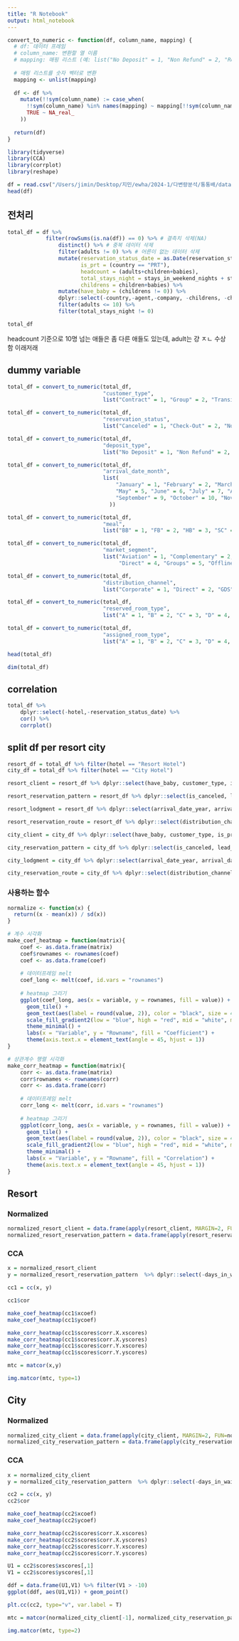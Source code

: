 ```yaml
---
title: "R Notebook"
output: html_notebook
---
```


```r
convert_to_numeric <- function(df, column_name, mapping) {
  # df: 데이터 프레임
  # column_name: 변환할 열 이름
  # mapping: 매핑 리스트 (예: list("No Deposit" = 1, "Non Refund" = 2, "Refundable" = 3))
  
  # 매핑 리스트를 숫자 벡터로 변환
  mapping <- unlist(mapping)
  
  df <- df %>%
    mutate(!!sym(column_name) := case_when(
      !!sym(column_name) %in% names(mapping) ~ mapping[!!sym(column_name)],
      TRUE ~ NA_real_
    ))
  
  return(df)
}
```

```r
library(tidyverse)
library(CCA)
library(corrplot)
library(reshape)
```

```r
df = read.csv("/Users/jimin/Desktop/지민/ewha/2024-1/다변량분석/통통배/dataset/hotel_bookings.csv")
head(df)
```

## 전처리 
```r
total_df = df %>% 
            filter(rowSums(is.na(df)) == 0) %>% # 결측치 삭제(NA)
                distinct() %>% # 중복 데이터 삭제 
                filter(adults != 0) %>% # 어른이 없는 데이터 삭제 
                mutate(reservation_status_date = as.Date(reservation_status_date),
                       is_prt = (country == "PRT"),
                       headcount = (adults+children+babies),
                       total_stays_night = stays_in_weekend_nights + stays_in_week_nights,
                       childrens = children+babies) %>%
                mutate(have_baby = (childrens != 0)) %>% 
                dplyr::select(-country,-agent,-company, -childrens, -children, -babies) %>% 
                filter(adults <= 10) %>% 
                filter(total_stays_night != 0) 
```

```r
total_df
```


headcount 기준으로 10명 넘는 애들은 좀 다른 애들도 있는데,
adult는 걍 ㅈㄴ 수상함 이래저래

## dummy variable
```r
total_df = convert_to_numeric(total_df, 
                              "customer_type", 
                              list("Contract" = 1, "Group" = 2, "Transient" = 3, "Transient-Party" = 4))

total_df = convert_to_numeric(total_df, 
                              "reservation_status", 
                              list("Canceled" = 1, "Check-Out" = 2, "No-Show" = 3))

total_df = convert_to_numeric(total_df, 
                              "deposit_type", 
                              list("No Deposit" = 1, "Non Refund" = 2, "Refundable" = 3))

total_df = convert_to_numeric(total_df, 
                              "arrival_date_month", 
                              list(
                                  "January" = 1, "February" = 2, "March" = 3, "April" = 4,
                                  "May" = 5, "June" = 6, "July" = 7, "August" = 8,
                                  "September" = 9, "October" = 10, "November" = 11, "December" = 12
                                ))

total_df = convert_to_numeric(total_df, 
                              "meal", 
                              list("BB" = 1, "FB" = 2, "HB" = 3, "SC" = 4, "Undefined" = 5))

total_df = convert_to_numeric(total_df, 
                              "market_segment", 
                              list("Aviation" = 1, "Complementary" = 2, "Corporate" = 3, 
                                   "Direct" = 4, "Groups" = 5, "Offline TA/TO" = 6, "Online TA" = 7))

total_df = convert_to_numeric(total_df, 
                              "distribution_channel", 
                              list("Corporate" = 1, "Direct" = 2, "GDS" = 3, "TA/TO" = 4, "Undefined" = 5))

total_df = convert_to_numeric(total_df, 
                              "reserved_room_type", 
                              list("A" = 1, "B" = 2, "C" = 3, "D" = 4, "E" = 5, "F" = 6, "G" = 7, "H" = 8, "L" = 11))

total_df = convert_to_numeric(total_df, 
                              "assigned_room_type", 
                              list("A" = 1, "B" = 2, "C" = 3, "D" = 4, "E" = 5, "F" = 6, "G" = 7, "H" = 8, "I" = 9, "K" = 10, "L" = 11))

head(total_df)

dim(total_df)
```


## correlation
```r
total_df %>%
    dplyr::select(-hotel,-reservation_status_date) %>%
    cor() %>% 
    corrplot()
```

## split df per resort city 
```r
resort_df = total_df %>% filter(hotel == "Resort Hotel")
city_df = total_df %>% filter(hotel == "City Hotel")
```

```r
resort_client = resort_df %>% dplyr::select(have_baby, customer_type, is_prt, headcount)

resort_reservation_pattern = resort_df %>% dplyr::select(is_canceled, lead_time, is_repeated_guest, previous_cancellations, previous_bookings_not_canceled, booking_changes, deposit_type, days_in_waiting_list, adr, required_car_parking_spaces, total_of_special_requests, reservation_status) # reservation_status_date

resort_lodgment = resort_df %>% dplyr::select(arrival_date_year, arrival_date_month, arrival_date_week_number, total_stays_night, arrival_date_day_of_month, stays_in_weekend_nights, stays_in_week_nights, reserved_room_type, assigned_room_type, meal)

resort_reservation_route = resort_df %>% dplyr::select(distribution_channel, market_segment)
```

```r
city_client = city_df %>% dplyr::select(have_baby, customer_type, is_prt, headcount)

city_reservation_pattern = city_df %>% dplyr::select(is_canceled, lead_time, is_repeated_guest, previous_cancellations, previous_bookings_not_canceled, booking_changes, deposit_type, days_in_waiting_list, adr, required_car_parking_spaces, total_of_special_requests, reservation_status) # reservation_status_date

city_lodgment = city_df %>% dplyr::select(arrival_date_year, arrival_date_month, arrival_date_week_number, total_stays_night, arrival_date_day_of_month, stays_in_weekend_nights, stays_in_week_nights, reserved_room_type, assigned_room_type, meal)

city_reservation_route = city_df %>% dplyr::select(distribution_channel, market_segment)
```

### 사용하는 함수 
```r
normalize <- function(x) {
  return((x - mean(x)) / sd(x))
}
```

```r
# 계수 시각화 
make_coef_heatmap = function(matrix){
    coef <- as.data.frame(matrix)
    coef$rownames <- rownames(coef)
    coef <- as.data.frame(coef)
    
    # 데이터프레임 melt
    coef_long <- melt(coef, id.vars = "rownames")
    
    # heatmap 그리기
    ggplot(coef_long, aes(x = variable, y = rownames, fill = value)) +
      geom_tile() +
      geom_text(aes(label = round(value, 2)), color = "black", size = 4) +
      scale_fill_gradient2(low = "blue", high = "red", mid = "white", midpoint = 0) +
      theme_minimal() +
      labs(x = "Variable", y = "Rowname", fill = "Coefficient") +
      theme(axis.text.x = element_text(angle = 45, hjust = 1))
}

```

```r
# 상관계수 행렬 시각화 
make_corr_heatmap = function(matrix){
    corr <- as.data.frame(matrix)
    corr$rownames <- rownames(corr)
    corr <- as.data.frame(corr)
    
    # 데이터프레임 melt
    corr_long <- melt(corr, id.vars = "rownames")
    
    # heatmap 그리기
    ggplot(corr_long, aes(x = variable, y = rownames, fill = value)) +
      geom_tile() +
      geom_text(aes(label = round(value, 2)), color = "black", size = 4) +
      scale_fill_gradient2(low = "blue", high = "red", mid = "white", midpoint = 0, limits = c(-1, 1)) +
      theme_minimal() +
      labs(x = "Variable", y = "Rowname", fill = "Correlation") +
      theme(axis.text.x = element_text(angle = 45, hjust = 1))
}
```

## Resort
### Normalized
```r
normalized_resort_client = data.frame(apply(resort_client, MARGIN=2, FUN=normalize))
normalized_resort_reservation_pattern = data.frame(apply(resort_reservation_pattern, MARGIN=2, FUN=normalize))
```

### CCA
```r
x = normalized_resort_client 
y = normalized_resort_reservation_pattern  %>% dplyr::select(-days_in_waiting_list)

cc1 = cc(x, y)
```

```r
cc1$cor 
```

```r
make_coef_heatmap(cc1$xcoef)
make_coef_heatmap(cc1$ycoef)
```
```r
make_corr_heatmap(cc1$scores$corr.X.xscores)
make_corr_heatmap(cc1$scores$corr.X.yscores)
make_corr_heatmap(cc1$scores$corr.Y.xscores)
make_corr_heatmap(cc1$scores$corr.Y.yscores)
```

```r
mtc = matcor(x,y)

img.matcor(mtc, type=1)
```
## City
### Normalized
```r
normalized_city_client = data.frame(apply(city_client, MARGIN=2, FUN=normalize))
normalized_city_reservation_pattern = data.frame(apply(city_reservation_pattern, MARGIN=2, FUN=normalize))
```

### CCA
```r
x = normalized_city_client
y = normalized_city_reservation_pattern  %>% dplyr::select(-days_in_waiting_list)

cc2 = cc(x, y)
cc2$cor
```


```r
make_coef_heatmap(cc2$xcoef)
make_coef_heatmap(cc2$ycoef)
```
```r
make_corr_heatmap(cc2$scores$corr.X.xscores)
make_corr_heatmap(cc2$scores$corr.X.yscores)
make_corr_heatmap(cc2$scores$corr.Y.xscores)
make_corr_heatmap(cc2$scores$corr.Y.yscores)
```

```r
U1 = cc2$scores$xscores[,1]
V1 = cc2$scores$yscores[,1]

ddf = data.frame(U1,V1) %>% filter(V1 > -10)
ggplot(ddf, aes(U1,V1)) + geom_point()
```

```r
plt.cc(cc2, type="v", var.label = T)
```
```r
mtc = matcor(normalized_city_client[-1], normalized_city_reservation_pattern)

img.matcor(mtc, type=2)
```
